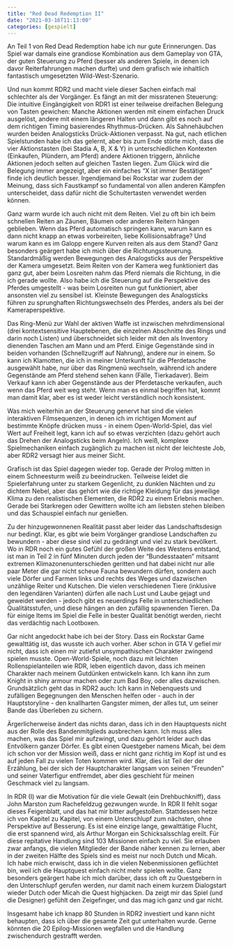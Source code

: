 ```yaml
---
title: "Red Dead Redemption II"
date: "2021-03-16T11:13:00"
categories: [gespielt]
---
```


An Teil 1 von Red Dead Redemption habe ich nur gute Erinnerungen. Das Spiel war damals eine grandiose Kombination aus dem Gameplay von GTA, der guten Steuerung zu Pferd (besser als anderen Spiele, in denen ich davor Reiterfahrungen machen durfte) und dem grafisch wie inhaltlich fantastisch umgesetzten Wild-West-Szenario.

Und nun kommt RDR2 und macht viele dieser Sachen einfach mal schlechter als der Vorgänger. Es fängt an mit der missratenen Steuerung: Die intuitive Eingängigkeit von RDR1 ist einer teilweise dreifachen Belegung von Tasten gewichen: Manche Aktionen werden mit einem einfachen Druck ausgelöst, andere mit einem längeren Halten und dann gibt es noch auf dem richtigen Timing basierendes Rhythmus-Drücken. Als Sahnehäubchen wurden beiden Analogsticks Drück-Aktionen verpasst. Na gut, nach etlichen Spielstunden habe ich das gelernt, aber bis zum Ende störte mich, dass die vier Aktionstasten (bei Stadia A, B, X & Y) in unterschiedlichen Kontexten (Einkaufen, Plündern, am Pferd) andere Aktionen triggern, ähnliche Aktionen jedoch selten auf gleichen Tasten liegen. Zum Glück wird die Belegung immer angezeigt, aber ein einfaches "X ist immer Bestätigen" finde ich deutlich besser. Irgendjemand bei Rockstar war zudem der Meinung, dass sich Faustkampf so fundamental von allen anderen Kämpfen unterscheidet, dass dafür nicht die Schultertasten verwendet werden können.

Ganz warm wurde ich auch nicht mit dem Reiten. Viel zu oft bin ich beim schnellen Reiten an Zäunen, Bäumen oder anderen Reitern hängen geblieben. Wenn das Pferd automatisch springen kann, warum kann es dann nicht knapp an etwas vorbeireiten, liebe Kollisionsabfrage? Und warum kann es im Galopp engere Kurven reiten als aus dem Stand? Ganz besonders geärgert habe ich mich über die Richtungssteuerung. Standardmäßig werden Bewegungen des Analogsticks aus der Perspektive der Kamera umgesetzt. Beim Reiten von der Kamera weg funktioniert das ganz gut, aber beim Losreiten nahm das Pferd niemals die Richtung, in die ich gerade wollte. Also habe ich die Steuerung auf die Perspektive des Pferdes umgestellt - was beim Losreiten nun gut funktioniert, aber ansonsten viel zu sensibel ist. Kleinste Bewegungen des Analogsticks führen zu sprunghaften Richtungswechseln des Pferdes, anders als bei der Kameraperspektive.

Das Ring-Menü zur Wahl der aktiven Waffe ist inzwischen mehrdimensional (drei kontextsensitive Hauptebenen, die einzelnen Abschnitte des Rings und darin noch Listen) und überschneidet sich leider mit den als Inventory dienenden Taschen am Mann und am Pferd. Einige Gegenstände sind in beiden vorhanden (Schnellzugriff auf Nahrung), andere nur in einem. So kann ich Klamotten, die ich in meiner Unterkunft für die Pferdetasche ausgewählt habe, nur über das Ringmenü wechseln, während ich andere Gegenstände am Pferd stehend sehen kann (Fälle, Tierkadaver). Beim Verkauf kann ich aber Gegenstände aus der Pferdetasche verkaufen, auch wenn das Pferd weit weg steht. Wenn man es einmal begriffen hat, kommt man damit klar, aber es ist weder leicht verständlich noch konsistent.

Was mich weiterhin an der Steuerung genervt hat sind die vielen interaktiven Filmsequenzen, in denen ich im richtigen Moment auf bestimmte Knöpfe drücken muss - in einem Open-World-Spiel, das viel Wert auf Freiheit legt, kann ich auf so etwas verzichten (dazu gehört auch das Drehen der Analogsticks beim Angeln). Ich weiß, komplexe Spielmechaniken einfach zugänglich zu machen ist nicht der leichteste Job, aber RDR2 versagt hier aus meiner Sicht.

Grafisch ist das Spiel dagegen wieder top. Gerade der Prolog mitten in einem Schneesturm weiß zu beeindrucken. Teilweise leidet die Spielerfahrung unter zu starkem Gegenlicht, zu dunklen Nächten und zu dichtem Nebel, aber das gehört wie die richtige Kleidung für das jeweilige Klima zu den realistischen Elementen, die RDR2 zu einem Erlebnis machen. Gerade bei Starkregen oder Gewittern wollte ich am liebsten stehen bleiben und das Schauspiel einfach nur genießen.

Zu der hinzugewonnenen Realität passt aber leider das Landschaftsdesign nur bedingt. Klar, es gibt wie beim Vorgänger grandiose Landschaften zu bewundern - aber diese sind viel zu gedrängt und viel zu stark bevölkert. Wo in RDR noch ein gutes Gefühl der großen Weite des Westens entstand, ist man in Teil 2 in fünf Minuten durch jeden der "Bundesstaaten" mitsamt extremen Klimazonenunterschieden geritten und hat dabei nicht nur alle paar Meter die gar nicht scheue Fauna bewundern dürfen, sondern auch viele Dörfer und Farmen links und rechts des Weges und dazwischen unzählige Reiter und Kutschen. Die vielen verschiedenen Tiere (inklusive den legendären Varianten) dürfen alle nach Lust und Laube gejagt und geweidet werden - jedoch gibt es neuerdings Felle in unterschiedlichen Qualitätsstufen, und diese hängen an den zufällig spawnenden Tieren. Da für einige Items im Spiel die Felle in bester Qualität benötigt werden, riecht das verdächtig nach Lootboxen.

Gar nicht angedockt habe ich bei der Story. Dass ein Rockstar Game gewalttätig ist, das wusste ich auch vorher. Aber schon in GTA V gefiel mir nicht, dass ich einen mir zutiefst unsympathischen Charakter zwingend spielen musste. Open-World-Spiele, noch dazu mit leichten Rollenspielanteilen wie RDR, leben eigentlich davon, dass ich meinen Charakter nach meinem Gutdünken entwickeln kann. Ich kann ihn zum Knight in shiny armour machen oder zum Bad Boy, oder alles dazwischen. Grundsätzlich geht das in RDR2 auch: Ich kann in Nebenquests und zufälligen Begegnungen den Menschen helfen oder - auch in der Hauptstoryline - den knallharten Gangster mimen, der alles tut, um seiner Bande das Überleben zu sichern.

Ärgerlicherweise ändert das nichts daran, dass ich in den Hauptquests nicht aus der Rolle des Bandenmitglieds ausbrechen kann. Ich muss alles machen, was das Spiel mir aufzwingt, und dazu gehört leider auch das Entvölkern ganzer Dörfer. Es gibt einen Questgeber namens Micah, bei dem ich schon vor der Mission weiß, dass er nicht ganz richtig im Kopf ist und es auf jeden Fall zu vielen Toten kommen wird. Klar, dies ist Teil der der Erzählung, bei der sich der Hauptcharakter langsam von seinen "Freunden" und seiner Vaterfigur entfremdet, aber dies geschieht für meinen Geschmack viel zu langsam.

In RDR (I) war die Motivation für die viele Gewalt (ein Drehbuchkniff), dass John Marston zum Rachefeldzug gezwungen wurde. In RDR II fehlt sogar dieses Feigenblatt, und das hat mir bitter aufgestoßen. Stattdessen hetze ich von Kapitel zu Kapitel, von einem Unterschlupf zum nächsten, ohne Perspektive auf Besserung. Es ist eine einzige lange, gewalttätige Flucht, die erst spannend wird, als Arthur Morgan ein Schicksalsschlag ereilt. Für diese repitative Handlung sind 103 Missionen einfach zu viel. Sie erlauben zwar anfangs, die vielen Mitglieder der Bande näher kennen zu lernen, aber in der zweiten Hälfte des Spiels sind es meist nur noch Dutch und Micah. Ich habe mich erwischt, dass ich in die vielen Nebenmissionen geflüchtet bin, weil ich die Hauptquest einfach nicht mehr spielen wollte. Ganz besonders geärgert habe ich mich darüber, dass ich oft zu Questgebern in den Unterschlupf gerufen werden, nur damit nach einem kurzem Dialogstart wieder Dutch oder Micah die Quest highjacken. Da zeigt mir das Spiel (und die Designer) gefühlt den Zeigefinger, und das mag ich ganz und gar nicht.

Insgesamt habe ich knapp 80 Stunden in RDR2 investiert und kann nicht behaupten, dass ich über die gesamte Zeit gut unterhalten wurde. Gerne könnten die 20 Epilog-Missionen wegfallen und die Handlung zwischendurch gestrafft werden.